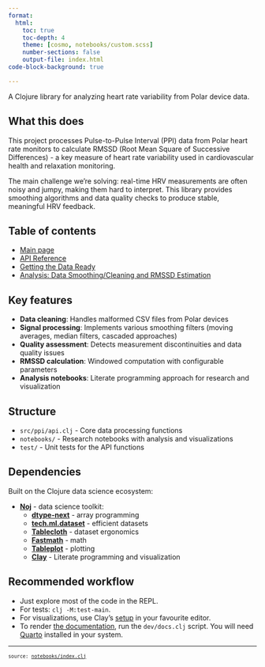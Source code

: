 ```yaml
---
format:
  html:
    toc: true
    toc-depth: 4
    theme: [cosmo, notebooks/custom.scss]
    number-sections: false
    output-file: index.html
code-block-background: true

---
```

<style></style><style>.printedClojure .sourceCode {
  background-color: transparent;
  border-style: none;
}
</style><style>.clay-limit-image-width .clay-image {max-width: 100%}
.clay-side-by-side .sourceCode {margin: 0}
.clay-side-by-side {margin: 1em 0}
</style>
<script src="index_files/md-default0.js" type="text/javascript"></script><script src="index_files/md-default1.js" type="text/javascript"></script>
A Clojure library for analyzing heart rate variability from Polar device data.

## What this does

This project processes Pulse-to-Pulse Interval (PPI) data from Polar heart rate monitors to calculate RMSSD (Root Mean Square of Successive Differences) - a key measure of heart rate variability used in cardiovascular health and relaxation monitoring.

The main challenge we're solving: real-time HRV measurements are often noisy and jumpy, making them hard to interpret. This library provides smoothing algorithms and data quality checks to produce stable, meaningful HRV feedback.

## Table of contents

* [Main page](https://daslu.github.io/ppi-rmssd/)
* [API Reference](https://daslu.github.io/ppi-rmssd/ppi_docs.api_reference.html)
* [Getting the Data Ready](https://daslu.github.io/ppi-rmssd/ppi_docs.preparations.html)
* [Analysis: Data Smoothing/Cleaning and RMSSD Estimation](https://daslu.github.io/ppi-rmssd/ppi_docs.analysis.html)

## Key features

- **Data cleaning**: Handles malformed CSV files from Polar devices
- **Signal processing**: Implements various smoothing filters (moving averages, median filters, cascaded approaches)
- **Quality assessment**: Detects measurement discontinuities and data quality issues
- **RMSSD calculation**: Windowed computation with configurable parameters
- **Analysis notebooks**: Literate programming approach for research and visualization

## Structure

- `src/ppi/api.clj` - Core data processing functions
- `notebooks/` - Research notebooks with analysis and visualizations
- `test/` - Unit tests for the API functions

## Dependencies

Built on the Clojure data science ecosystem:

- [**Noj**](https://scicloj.github.io/noj/) - data science toolkit:
  - [**dtype-next**](https://cnuernber.github.io/dtype-next/) - array programming
  - [**tech.ml.dataset**](https://techascent.github.io/tech.ml.dataset/) - efficient datasets
  - [**Tablecloth**](https://scicloj.github.io/tablecloth/) - dataset ergonomics
  - [**Fastmath**](https://generateme.github.io/fastmath/clay/) - math
  - [**Tableplot**](https://scicloj.github.io/tableplot/) - plotting
  - [**Clay**](https://scicloj.github.io/clay/) - Literate programming and visualization

## Recommended workflow

* Just explore most of the code in the REPL.
* For tests: `clj -M:test-main`.
* For visualizations, use Clay's [setup](integration) in your favourite editor.
* To render [the documentation](https://daslu.github.io/ppi-rmssd/), run the `dev/docs.clj` script. You will need [Quarto](https://quarto.org/) installed in your system.


```{=html}
<div style="background-color:grey;height:2px;width:100%;"></div>
```



```{=html}
<div><pre><small><small>source: <a href="https://github.com/daslu/ppi-rmssd/blob/main/notebooks/index.clj">notebooks/index.clj</a></small></small></pre></div>
```
